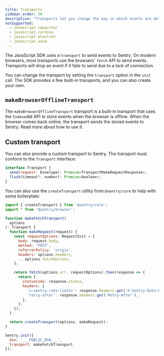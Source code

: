 ```yaml
---
title: Transports
sidebar_order: 30
description: "Transports let you change the way in which events are delivered to Sentry."
notSupported:
  - javascript.capacitor
  - javascript.cordova
  - javascript.electron
  - javascript.wasm
---
```


The JavaScript SDK uses a `transport` to send events to Sentry. On modern browsers, most transports use the browsers' `fetch` API to send events. Transports will drop an event if it fails to send due to a lack of connection.

You can change the transport by setting the `transport` option in the `init` call. The SDK provides a few built-in transports, and you can also create your own.

## `makeBrowserOfflineTransport`

The `makeBrowserOfflineTransport` transport is a built-in transport that uses the `IndexedDB` API to store events when the browser is offline. When the browser comes back online, the transport sends the stored events to Sentry. <PlatformLink to="/best-pracises/offline-caching">Read more about how to use it.</PlatformLink>

## Custom transport

You can also provide a custom transport to Sentry. The transport must conform to the `Transport` interface:

```javascript
interface Transport {
  send(request: Envelope): Promise<TransportMakeRequestResponse>;
  flush(timeout?: number): Promise<boolean>;
}
```

You can also use the `createTransport` utility from `@sentry/core` to help with some boilerplate:

```javascript
import { createTransport } from '@sentry/core';
import * from '@sentry/browser';

function makeFetchTransport(
  options
): Transport {
  function makeRequest(request) {
    const requestOptions: RequestInit = {
      body: request.body,
      method: 'POST',
      referrerPolicy: 'origin',
      headers: options.headers,
      ...options.fetchOptions,
    };

    return fetch(options.url, requestOptions).then(response => {
      return {
        statusCode: response.status,
        headers: {
          'x-sentry-rate-limits': response.headers.get('X-Sentry-Rate-Limits'),
          'retry-after': response.headers.get('Retry-After'),
        },
      };
    });
  }

  return createTransport(options, makeRequest);
}

Sentry.init({
  dsn: '___PUBLIC_DSN___',
  transport: makeFetchTransport
});
```
